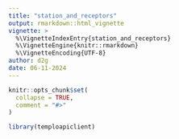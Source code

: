 ```yaml
---
title: "station_and_receptors"
output: rmarkdown::html_vignette
vignette: >
  %\VignetteIndexEntry{station_and_receptors}
  %\VignetteEngine{knitr::rmarkdown}
  %\VignetteEncoding{UTF-8}
author: d2g
date: 06-11-2024
---
```


```r
knitr::opts_chunk$set(
  collapse = TRUE,
  comment = "#>"
)
```

```r
library(temploapiclient)
```
